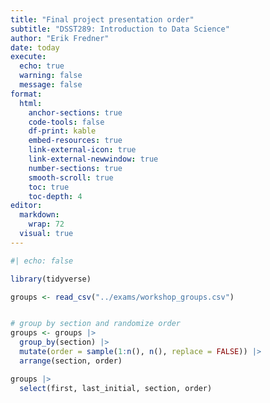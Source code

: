 ```yaml
---
title: "Final project presentation order"
subtitle: "DSST289: Introduction to Data Science"
author: "Erik Fredner"
date: today
execute:
  echo: true
  warning: false
  message: false
format:
  html:
    anchor-sections: true
    code-tools: false
    df-print: kable
    embed-resources: true
    link-external-icon: true
    link-external-newwindow: true
    number-sections: true
    smooth-scroll: true
    toc: true
    toc-depth: 4
editor:
  markdown:
    wrap: 72
  visual: true
---
```


```r
#| echo: false

library(tidyverse)

groups <- read_csv("../exams/workshop_groups.csv")


# group by section and randomize order
groups <- groups |>  
  group_by(section) |>  
  mutate(order = sample(1:n(), n(), replace = FALSE)) |>
  arrange(section, order)

groups |> 
  select(first, last_initial, section, order)
```